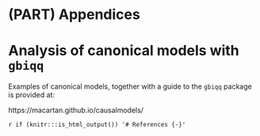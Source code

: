 # (PART) Appendices {-}

# Analysis of canonical models with `gbiqq`  {#examplesappendix}

Examples of canonical models, together with a guide to the `gbiqq` package is provided at:

https://macartan.github.io/causalmodels/


`r if (knitr:::is_html_output()) '# References {-}'`

